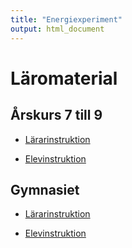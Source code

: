 ```yaml
---
title: "Energiexperiment"
output: html_document
---
```


# Läromaterial {.tabset .tabset-fade}

## Årskurs 7 till 9

- [Lärarinstruktion](teachers_7.html)

- [Elevinstruktion](students_7.html)

##  Gymnasiet

- [Lärarinstruktion](teachers_GN.html)

- [Elevinstruktion](students_GN.html)
